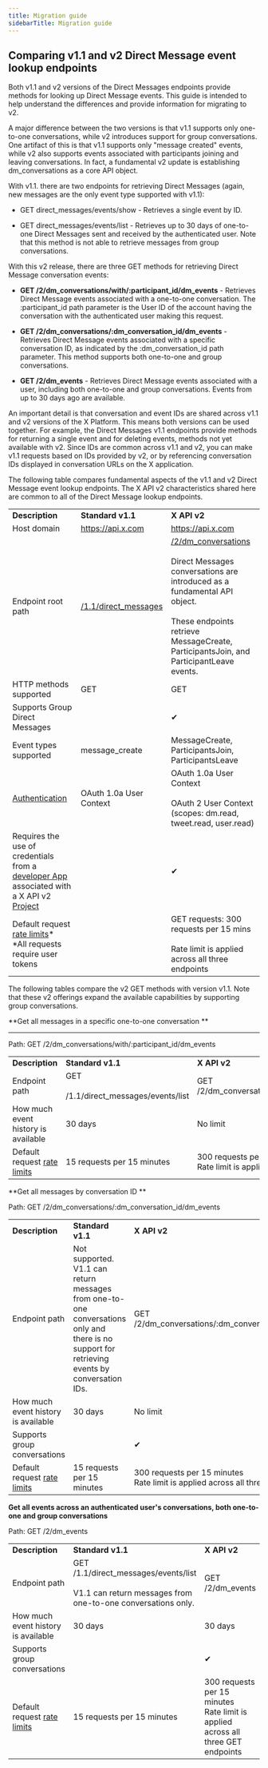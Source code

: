 ---
title: Migration guide
sidebarTitle: Migration guide
---


## Comparing v1.1 and v2 Direct Message event lookup endpoints


Both v1.1 and v2 versions of the Direct Messages endpoints provide methods for looking up Direct Message events. This guide is intended to help understand the differences and provide information for migrating to v2. 

A major difference between the two versions is that v1.1 supports only one-to-one conversations, while v2 introduces support for group conversations. One artifact of this is that v1.1 supports only "message created" events, while v2 also supports events associated with participants joining and leaving conversations. In fact, a fundamental v2 update is establishing dm_conversations as a core API object.   

With v1.1. there are two endpoints for retrieving Direct Messages (again, new messages are the only event type supported with v1.1):

* GET direct_messages/events/show \- Retrieves a single event by ID. 

* GET direct_messages/events/list \- Retrieves up to 30 days of one-to-one Direct Messages sent and received by the authenticated user. Note that this method is not able to retrieve messages from group conversations. 


With this v2 release, there are three GET methods for retrieving Direct Message conversation events: 

* **GET /2/dm\_conversations/with/:participant\_id/dm_events** \- Retrieves Direct Message events associated with a one-to-one conversation. The :participant_id path parameter is the User ID of the account having the conversation with the authenticated user making this request. 

* **GET /2/dm\_conversations/:dm\_conversation\_id/dm\_events** \- Retrieves Direct Message events associated with a specific conversation ID, as indicated by the :dm\_conversation\_id path parameter. This method supports both one-to-one and group conversations. 

* **GET /2/dm_events** \- Retrieves Direct Message events associated with a user, including both one-to-one and group conversations. Events from up to 30 days ago are available.  


An important detail is that conversation and event IDs are shared across v1.1 and v2 versions of the X Platform. This means both versions can be used together. For example, the Direct Messages v1.1 endpoints provide methods for returning a single event and for deleting events, methods not yet available with v2. Since IDs are common across v1.1 and v2, you can make v1.1 requests based on IDs provided by v2, or by referencing conversation IDs displayed in conversation URLs on the X application.

The following table compares fundamental aspects of the v1.1 and v2 Direct Message event lookup endpoints. The X API v2 characteristics shared here are common to all of the Direct Message lookup endpoints.

|     |     |     |
| :--- | :--- | :--- |
| **Description** | **Standard v1.1** | **X API v2** |
| Host domain | https://api.x.com | https://api.x.com |
| Endpoint root path | [/1.1/direct_messages](https://api.x.com/1.1/direct_messages) | [/2/dm_conversations](https://api.x.com/2/users/:id/dm_conversations)<br/><br/>Direct Messages conversations are introduced as a fundamental API object.   <br/><br/>These endpoints retrieve MessageCreate, ParticipantsJoin, and ParticipantLeave events. |
| HTTP methods supported | GET | GET |
| Supports Group Direct Messages |     | ✔   |
| Event types supported | message_create | MessageCreate, ParticipantsJoin, ParticipantsLeave |
| [Authentication](/resources/fundamentals/authentication) | OAuth 1.0a User Context | OAuth 1.0a User Context<br/><br/>OAuth 2 User Context (scopes: dm.read, tweet.read, user.read) |
| Requires the use of credentials from a [developer App](/resources/fundamentals/authentication) associated with a X API v2 [Project](/resources/fundamentals/projects) |     | ✔   |
| Default request [rate limits](/x-api/fundamentals/rate-limits)*  <br/>*All requests require user tokens |     | GET requests: 300 requests per 15 mins<br/><br/>Rate limit is applied across all three endpoints |

The following tables compare the v2 GET methods with version v1.1. Note that these v2 offerings expand the available capabilities by supporting group conversations. 

**Get all messages in a specific one-to-one conversation **

--------------------------------------------------------------

Path: GET /2/dm\_conversations/with/:participant\_id/dm_events

|     |     |     |
| :--- | :--- | :--- |
| **Description** | **Standard v1.1** | **X API v2** |
| Endpoint path | GET <br/><br/>/1.1/direct_messages/events/list | GET /2/dm\_conversations/with/:participant\_id/dm_events |
| How much event history is available | 30 days | No limit |
| Default request [rate limits](/x-api/fundamentals/rate-limits) | 15 requests per 15 minutes | 300 requests per 15 minutes  <br/>Rate limit is applied across all three GET endpoints |

**Get all messages by conversation ID **

Path: GET /2/dm\_conversations/:dm\_conversation\_id/dm\_events

|     |     |     |
| :--- | :--- | :--- |
| **Description** | **Standard v1.1** | **X API v2** |
| Endpoint path | Not supported. V1.1 can return messages from one-to-one conversations only and there is no support for retrieving events by conversation IDs. | GET /2/dm\_conversations/:dm\_conversation\_id/dm\_events |
| How much event history is available | 30 days | No limit |
| Supports group conversations |     | ✔   |
| Default request [rate limits](/x-api/fundamentals/rate-limits) | 15 requests per 15 minutes | 300 requests per 15 minutes  <br/>Rate limit is applied across all three GET endpoints |

**Get all events across an authenticated user's conversations, both one-to-one and group conversations**

Path: GET /2/dm_events

|     |     |     |
| :--- | :--- | :--- |
| **Description** | **Standard v1.1** | **X API v2** |
| Endpoint path | GET /1.1/direct_messages/events/list  <br/>  <br/>V1.1 can return messages from one-to-one conversations only. | GET /2/dm_events |
| How much event history is available | 30 days | 30 days |
| Supports group conversations |     | ✔   |
| Default request [rate limits](/x-api/fundamentals/rate-limits) | 15 requests per 15 minutes | 300 requests per 15 minutes  <br/>Rate limit is applied across all three GET endpoints |
